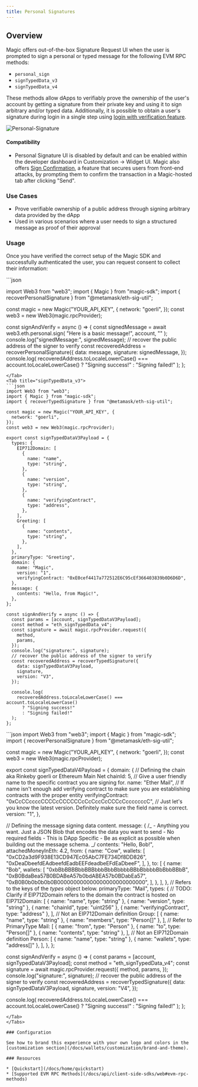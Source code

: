 ```yaml
---
title: Personal Signatures
---
```


## Overview

Magic offers out-of-the-box Signature Request UI when the user is prompted to sign a personal or typed message for the following EVM RPC methods:

- ⁠`personal_sign`
- `signTypedData_v3`
- `signTypedData_v4`

These methods allow dApps to verifiably prove the ownership of the user's account by getting a signature from their private key and using it to sign arbitrary and/or typed data. Additionally, it is possible to obtain a user's signature during login in a single step using [login with verification feature](docs/authentication/customization/login-ui#usage-0).

<Frame>
  <img src="/images/Personal-Signature.webp" alt="Personal-Signature" />
</Frame>

#### Compatibility

- Personal Signature UI is disabled by default and can be enabled within the developer dashboard in Customization -> Widget UI. Magic also offers [Sign Confirmation](/docs/wallets/security/sign-confirmation), a feature that secures users from front-end attacks, by prompting them to confirm the transaction in a Magic-hosted tab after clicking "Send".

### Use Cases

- Prove verifiable ownership of a public address through signing arbitrary data provided by the dApp
- Used in various scenarios where a user needs to sign a structured message as proof of their approval

### Usage

⁠Once you have verified the correct setup of the Magic SDK and successfully authenticated the user, you can request consent to collect their information:

<Tabs>
<Tab title="personal_sign">
```json

import Web3 from "web3";
import { Magic } from "magic-sdk";
import { recoverPersonalSignature } from "@metamask/eth-sig-util";

const magic = new Magic("YOUR_API_KEY", {
network: "goerli",
});
const web3 = new Web3(magic.rpcProvider);

const signAndVerify = async () => {
const signedMessage = await web3.eth.personal.sign(
"Here is a basic message!",
account,
""
);
console.log("signedMessage:", signedMessage);
// recover the public address of the signer to verify
const recoveredAddress = recoverPersonalSignature({
data: message,
signature: signedMessage,
});
console.log(
recoveredAddress.toLocaleLowerCase() === account.toLocaleLowerCase()
? "Signing success!"
: "Signing failed!"
);
};

````
</Tab>
<Tab title="signTypedData_v3">
```json
import Web3 from "web3";
import { Magic } from "magic-sdk";
import { recoverTypedSignature } from "@metamask/eth-sig-util";

const magic = new Magic("YOUR_API_KEY", {
  network: "goerli",
});
const web3 = new Web3(magic.rpcProvider);

export const signTypedDataV3Payload = {
  types: {
    EIP712Domain: [
      {
        name: "name",
        type: "string",
      },
      {
        name: "version",
        type: "string",
      },
      {
        name: "verifyingContract",
        type: "address",
      },
    ],
    Greeting: [
      {
        name: "contents",
        type: "string",
      },
    ],
  },
  primaryType: "Greeting",
  domain: {
    name: "Magic",
    version: "1",
    verifyingContract: "0xE0cef4417a772512E6C95cEf366403839b0D6D6D",
  },
  message: {
    contents: "Hello, from Magic!",
  },
};

const signAndVerify = async () => {
  const params = [account, signTypedDataV3Payload];
  const method = "eth_signTypedData_v4";
  const signature = await magic.rpcProvider.request({
    method,
    params,
  });
  console.log("signature:", signature);
  // recover the public address of the signer to verify
  const recoveredAddress = recoverTypedSignature({
    data: signTypedDataV3Payload,
    signature,
    version: "V3",
  });

  console.log(
    recoveredAddress.toLocaleLowerCase() === account.toLocaleLowerCase()
      ? "Signing success!"
      : "Signing failed!"
  );
};

````

</Tab>
<Tab title="signTypedData_v4">
```json
import Web3 from "web3";
import { Magic } from "magic-sdk";
import { recoverPersonalSignature } from "@metamask/eth-sig-util";

const magic = new Magic("YOUR_API_KEY", {
network: "goerli",
});
const web3 = new Web3(magic.rpcProvider);

export const signTypedDataV4Payload = {
  domain: {
    // Defining the chain aka Rinkeby goerli or Ethereum Main Net
    chainId: 5,
    // Give a user friendly name to the specific contract you are signing for.
    name: "Ether Mail",
    // If name isn't enough add verifying contract to make sure you are establishing contracts with the proper entity
    verifyingContract: "0xCcCCccccCCCCcCCCCCCcCcCccCcCCCcCcccccccC",
    // Just let's you know the latest version. Definitely make sure the field name is correct.
    version: "1",
  },

// Defining the message signing data content.
message: {
/_ - Anything you want. Just a JSON Blob that encodes the data you want to send - No required fields - This is DApp Specific - Be as explicit as possible when building out the message schema.
_/
contents: "Hello, Bob!",
attachedMoneyInEth: 4.2,
from: {
name: "Cow",
wallets: [
"0xCD2a3d9F938E13CD947Ec05AbC7FE734Df8DD826",
"0xDeaDbeefdEAdbeefdEadbEEFdeadbeEFdEaDbeeF",
],
},
to: [
{
name: "Bob",
wallets: [
"0xbBbBBBBbbBBBbbbBbbBbbbbBBbBbbbbBbBbbBBbB",
"0xB0BdaBea57B0BDABeA57b0bdABEA57b0BDabEa57",
"0xB0B0b0b0b0b0B000000000000000000000000000",
],
},
],
},
// Refers to the keys of the _types_ object below.
primaryType: "Mail",
types: {
// TODO: Clarify if EIP712Domain refers to the domain the contract is hosted on
EIP712Domain: [
{ name: "name", type: "string" },
{ name: "version", type: "string" },
{ name: "chainId", type: "uint256" },
{ name: "verifyingContract", type: "address" },
],
// Not an EIP712Domain definition
Group: [
{ name: "name", type: "string" },
{ name: "members", type: "Person[]" },
],
// Refer to PrimaryType
Mail: [
{ name: "from", type: "Person" },
{ name: "to", type: "Person[]" },
{ name: "contents", type: "string" },
],
// Not an EIP712Domain definition
Person: [
{ name: "name", type: "string" },
{ name: "wallets", type: "address[]" },
],
},
};

const signAndVerify = async () => {
const params = [account, signTypedDataV3Payload];
const method = "eth_signTypedData_v4";
const signature = await magic.rpcProvider.request({
method,
params,
});
console.log("signature:", signature);
// recover the public address of the signer to verify
const recoveredAddress = recoverTypedSignature({
data: signTypedDataV3Payload,
signature,
version: "V4",
});

console.log(
recoveredAddress.toLocaleLowerCase() === account.toLocaleLowerCase()
? "Signing success!"
: "Signing failed!"
);
};

```
</Tab>
</Tabs>

### Configuration

See how to brand this experience with your own logo and colors in the [customization section](/docs/wallets/customization/brand-and-theme). ⁠

### Resources

* [Quickstart](/docs/home/quickstart)
* [Supported EVM RPC Methods](/docs/api/client-side-sdks/web#evm-rpc-methods)

```
